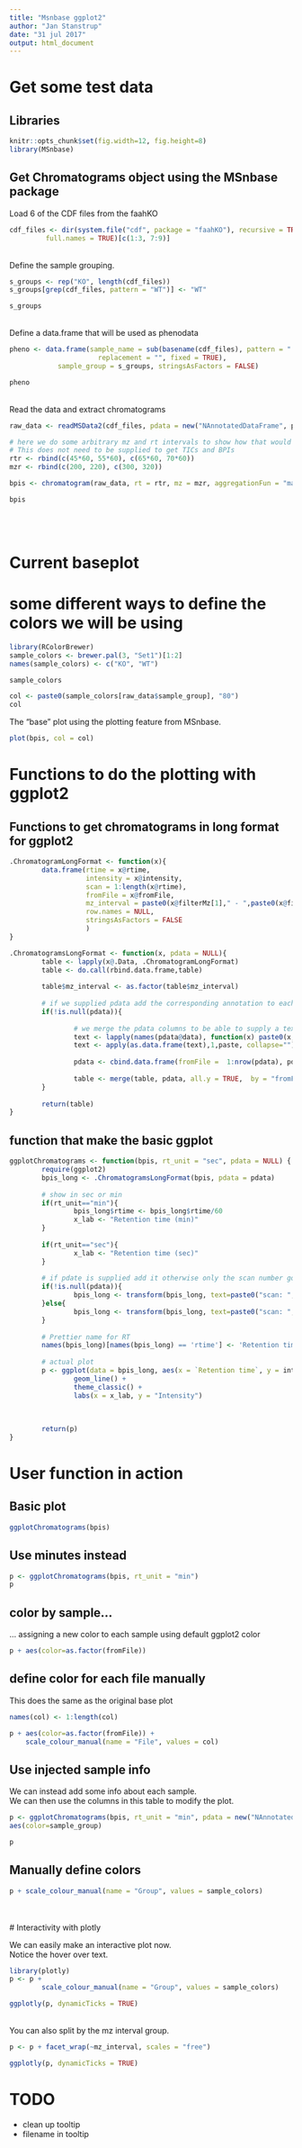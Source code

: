 ```yaml
---
title: "Msnbase ggplot2"
author: "Jan Stanstrup"
date: "31 jul 2017"
output: html_document
---
```




# Get some test data
## Libraries
```r
knitr::opts_chunk$set(fig.width=12, fig.height=8) 
library(MSnbase)
```

## Get Chromatograms object using the MSnbase package
Load 6 of the CDF files from the faahKO
```r
cdf_files <- dir(system.file("cdf", package = "faahKO"), recursive = TRUE,
		 full.names = TRUE)[c(1:3, 7:9)]
```

<br>
Define the sample grouping.
```r
s_groups <- rep("KO", length(cdf_files))
s_groups[grep(cdf_files, pattern = "WT")] <- "WT"

s_groups
```

<br>
Define a data.frame that will be used as phenodata
```r
pheno <- data.frame(sample_name = sub(basename(cdf_files), pattern = ".CDF",
				      replacement = "", fixed = TRUE),
		    sample_group = s_groups, stringsAsFactors = FALSE)

pheno
```

<br>
Read the data and extract chromatograms
```r

raw_data <- readMSData2(cdf_files, pdata = new("NAnnotatedDataFrame", pheno)) 

# here we do some arbitrary mz and rt intervals to show how that would work
# This does not need to be supplied to get TICs and BPIs
rtr <- rbind(c(45*60, 55*60), c(65*60, 70*60))
mzr <- rbind(c(200, 220), c(300, 320))

bpis <- chromatogram(raw_data, rt = rtr, mz = mzr, aggregationFun = "max")

bpis
```


<br><br>

# Current baseplot

# some different ways to define the colors we will be using
```r
library(RColorBrewer)
sample_colors <- brewer.pal(3, "Set1")[1:2]
names(sample_colors) <- c("KO", "WT")

sample_colors
```


```r
col <- paste0(sample_colors[raw_data$sample_group], "80")
col
```

The "base" plot using the plotting feature from MSnbase.

```r
plot(bpis, col = col)
```






# Functions to do the plotting with ggplot2
## Functions to get chromatograms in long format for ggplot2
```r
.ChromatogramLongFormat <- function(x){
        data.frame(rtime = x@rtime, 
                   intensity = x@intensity,
                   scan = 1:length(x@rtime),
                   fromFile = x@fromFile, 
                   mz_interval = paste0(x@filterMz[1]," - ",paste0(x@filterMz[2])), 
                   row.names = NULL, 
                   stringsAsFactors = FALSE
                   )
}
```
        
```r
.ChromatogramsLongFormat <- function(x, pdata = NULL){
        table <- lapply(x@.Data, .ChromatogramLongFormat)
        table <- do.call(rbind.data.frame,table)
        
        table$mz_interval <- as.factor(table$mz_interval)
        
        # if we supplied pdata add the corresponding annotation to each row
        if(!is.null(pdata)){
                
                # we merge the pdata columns to be able to supply a text column that can be shown in plotly tooltips
                text <- lapply(names(pdata@data), function(x) paste0(x,": " , as.character(as.matrix(pdata@data[x])),"<br>"))
                text <- apply(as.data.frame(text),1,paste, collapse="")
                
                pdata <- cbind.data.frame(fromFile =  1:nrow(pdata), pdata@data, text = text, stringsAsFactors = FALSE)
                
                table <- merge(table, pdata, all.y = TRUE,  by = "fromFile")
        }
        
        return(table)
}
```

## function that make the basic ggplot
```r
ggplotChromatograms <- function(bpis, rt_unit = "sec", pdata = NULL) {
        require(ggplot2)
        bpis_long <- .ChromatogramsLongFormat(bpis, pdata = pdata)
        
        # show in sec or min
        if(rt_unit=="min"){
                bpis_long$rtime <- bpis_long$rtime/60
                x_lab <- "Retention time (min)"
        }
        
        if(rt_unit=="sec"){
                x_lab <- "Retention time (sec)"
        }
        
        # if pdate is supplied add it otherwise only the scan number goes to the text field
        if(!is.null(pdata)){
                bpis_long <- transform(bpis_long, text=paste0("scan: ",scan,"<br>",text))
        }else{
                bpis_long <- transform(bpis_long, text=paste0("scan: ", scan))
        }
        
        # Prettier name for RT
        names(bpis_long)[names(bpis_long) == 'rtime'] <- 'Retention time'
        
        # actual plot
        p <- ggplot(data = bpis_long, aes(x = `Retention time`, y = intensity, text = text, group = interaction(fromFile,mz_interval))) + 
                geom_line() +
                theme_classic() +
                labs(x = x_lab, y = "Intensity")
        
        
        
        return(p)
}
```



# User function in action
## Basic plot
```r
ggplotChromatograms(bpis)
```

## Use minutes instead
```r
p <- ggplotChromatograms(bpis, rt_unit = "min")
p
```



## color by sample...
... assigning a new color to each sample using default ggplot2 color
```r
p + aes(color=as.factor(fromFile))
```

## define color for each file manually
This does the same as the original base plot

```r
names(col) <- 1:length(col)

p + aes(color=as.factor(fromFile)) +
    scale_colour_manual(name = "File", values = col)
```

## Use injected sample info
We can instead add some info about each sample.<br>
We can then use the columns in this table to modify the plot.

```r
p <- ggplotChromatograms(bpis, rt_unit = "min", pdata = new("NAnnotatedDataFrame", pheno)) +
aes(color=sample_group)

p
```

## Manually define colors
```r
p + scale_colour_manual(name = "Group", values = sample_colors)
```

<br><br>
# Interactivity with plotly

We can easily make an interactive plot now.<br>
Notice the hover over text.

```r
library(plotly)
p <- p + 
        scale_colour_manual(name = "Group", values = sample_colors)

ggplotly(p, dynamicTicks = TRUE)

```

<br>
You can also split by the mz interval group.
```r
p <- p + facet_wrap(~mz_interval, scales = "free")

ggplotly(p, dynamicTicks = TRUE)

```

# TODO
* clean up tooltip
* filename in tooltip
